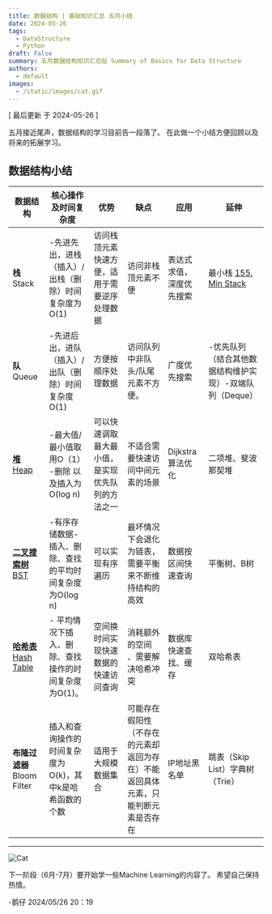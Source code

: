 ```yaml
---
title: 数据结构 | 基础知识汇总 五月小结
date: 2024-05-26
tags:
  - DataStructure
  - Python
draft: False
summary: 五月数据结构知识汇总贴 Summary of Basics for Data Structure
authors:
  - default
images:
  - /static/images/cat.gif
---
```


[ 最后更新 于 2024-05-26 ]

五月接近尾声，数据结构的学习目前告一段落了。
在此做一个小结方便回顾以及将来的拓展学习。

## 数据结构小结

| 数据结构                   | 核心操作及时间复杂度                        | 优势                       | 缺点                                       | 应用           | 延伸                                                             |
| ---------------------- | --------------------------------- | ------------------------ | ---------------------------------------- | ------------ | -------------------------------------------------------------- |
| **栈** Stack            | -先进先出，进栈（插入）/出栈（删除）时间复杂度为O(1)     | 访问栈顶元素快速方便，适用于需要逆序处理数据   | 访问非栈顶元素不便                                | 表达式求值，深度优先搜索 | 最小栈 [155. Min Stack](https://leetcode.com/problems/min-stack/) |
| **队** Queue            | -先进后出，进队（插入）/出队（删除）时间复杂度O(1)      | 方便按顺序处理数据                | 访问队列中非队头/队尾元素不方便。                        | 广度优先搜索       | -优先队列（结合其他数据结构维护实现）-双端队列（Deque）                                |
| [**堆**  Heap](https://upfactory.vercel.app/blog/W201-Heap-Application)            | -最大值/最小值取用O（1） -删除 以及插入为O(log n)  | 可以快速调取最大最小值，是实现优先队列的方法之一 | 不适合需要快速访问中间元素的场景                         | Dijkstra算法优化 | 二项堆、斐波那契堆                                                      |
| [**二叉搜索树** BST](https://upfactory.vercel.app/blog/W202-BST)          | -有序存储数据-插入、删除、查找的平均时间复杂度为O(log n) | 可以实现有序遍历                 | 最坏情况下会退化为链表，需要平衡来不断维持结构的高效               | 数据按区间快速查询    | 平衡树、B树                                                         |
| [**哈希表** Hash Table](https://upfactory.vercel.app/blog/W301-HashTable)     | - 平均情况下插入、删除、查找操作的时间复杂度为O(1)。     | 空间换时间实现快速数据的快速访问查询       | 消耗额外的空间 、需要解决哈希冲突                        | 数据库快速查找、缓存   | 双哈希表                                                           |
| **布隆过滤器** Bloom Filter | 插入和查询操作的时间复杂度为O(k)，其中k是哈希函数的个数    | 适用于大规模数据集合               | 可能存在假阳性（不存在的元素却返回为存在）不能返回具体元素，只能判断元素是否存在 | IP地址黑名单      | 跳表（Skip List）字典树（Trie）                                         |


---

![Cat](/static/images/cat.gif)

下一阶段（6月-7月）要开始学一些Machine Learning的内容了。
希望自己保持热情。

-鹅仔
2024/05/26 20：19
